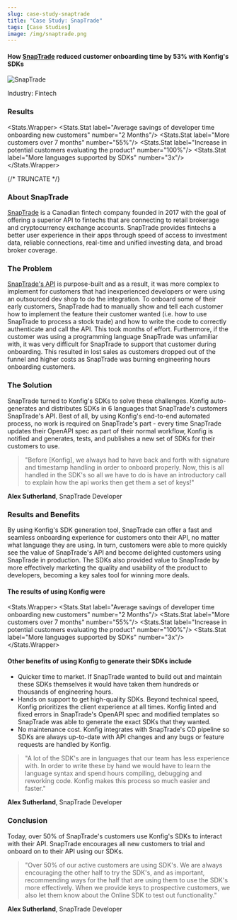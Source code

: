 ```yaml
---
slug: case-study-snaptrade
title: "Case Study: SnapTrade"
tags: [Case Studies]
image: /img/snaptrade.png
---
```


#### How [SnapTrade](https://snaptrade.com/) reduced customer onboarding time by 53% with Konfig's SDKs

![SnapTrade](/img/snaptrade.png)

Industry: Fintech

### Results

<Stats.Wrapper>
  <Stats.Stat label="Average savings of developer time onboarding new customers" number="2 Months"/>
  <Stats.Stat label="More customers over 7 months" number="55%"/>
  <Stats.Stat label="Increase in potential customers evaluating the product" number="100%"/>
  <Stats.Stat label="More languages supported by SDKs" number="3x"/>
</Stats.Wrapper>

{/* TRUNCATE */}

### About SnapTrade

[SnapTrade](https://snaptrade.com/) is a Canadian fintech company founded in 2017 with the goal of
offering a superior API to fintechs that are connecting to retail brokerage and
cryptocurrency exchange accounts. SnapTrade provides fintechs a better user
experience in their apps through speed of access to investment data, reliable
connections, real-time and unified investing data, and broad broker coverage.

### The Problem

[SnapTrade's API](https://docs.snaptrade.com/) is purpose-built and as a result, it was more complex to
implement for  customers that had inexperienced developers or were using an
outsourced dev shop to do the integration. To onboard some of their early
customers, SnapTrade had to manually show and tell each customer how to
implement the feature their customer wanted (i.e. how to use SnapTrade to
process a stock trade) and how to write the code to correctly authenticate and
call the API. This took months of effort. Furthermore, if the customer was using
a programming language SnapTrade was unfamiliar with, it was very difficult for
SnapTrade to support that customer during onboarding. This resulted in lost
sales as customers dropped out of the funnel and higher costs as SnapTrade was
burning engineering hours onboarding customers.

### The Solution

SnapTrade turned to Konfig's SDKs to solve these challenges. Konfig
auto-generates and distributes SDKs in 6 languages that SnapTrade's customers
SnapTrade's API. Best of all, by using Konfig's end-to-end automated process, no
work is required on SnapTrade's part - every time SnapTrade updates their
OpenAPI spec as part of their normal workflow, Konfig is notified and generates,
tests, and publishes a new set of SDKs for their customers to use.

> "Before [Konfig], we always had to have back and forth with signature and
> timestamp handling in order to onboard properly. Now, this is all handled in the
> SDK's so all we have to do is have an introductory call to explain how the api
> works then get them a set of keys!"

**Alex Sutherland**, SnapTrade Developer

### Results and Benefits

By using Konfig's SDK generation tool, SnapTrade can offer a fast and seamless
onboarding experience for customers onto their API, no matter what language they
are using. In turn, customers were able to more quickly see the value of
SnapTrade's API and become delighted customers using SnapTrade in production.
The SDKs also provided value to SnapTrade by more effectively marketing the
quality and usability of the product to developers, becoming a key sales tool
for winning more deals.

#### The results of using Konfig were

<Stats.Wrapper>
  <Stats.Stat label="Average savings of developer time onboarding new customers" number="2 Months"/>
  <Stats.Stat label="More customers over 7 months" number="55%"/>
  <Stats.Stat label="Increase in potential customers evaluating the product" number="100%"/>
  <Stats.Stat label="More languages supported by SDKs" number="3x"/>
</Stats.Wrapper>

#### Other benefits of using Konfig to generate their SDKs include

- Quicker time to market. If SnapTrade wanted to build out and maintain these
SDKs themselves it would have taken them hundreds or thousands of engineering
hours.
- Hands on support to get high-quality SDKs. Beyond technical speed, Konfig
prioritizes the client experience at all times. Konfig linted and fixed errors
in SnapTrade's OpenAPI spec and modified templates so SnapTrade was able to
generate the exact SDKs that they wanted.
- No maintenance cost. Konfig integrates with SnapTrade's CD pipeline so SDKs
are always up-to-date with API changes and any bugs or feature requests are
handled by Konfig.

> "A lot of the SDK's are in languages that our team has less experience with.
> In order to write these by hand we would have to learn the language syntax and
> spend hours compiling, debugging and reworking code. Konfig makes this process
> so much easier and faster."

**Alex Sutherland**, SnapTrade Developer

### Conclusion

Today, over 50% of SnapTrade's customers use Konfig's SDKs to interact with
their API. SnapTrade encourages all new customers to trial and onboard on to
their API using our SDKs.

> "Over 50% of our active customers are using SDK's. We are always encouraging the
> other half to try the SDK's, and  as important, recommending ways for the half
> that are using them  to use the SDK's more effectively. When we provide keys to
> prospective customers, we also let them know about the Online SDK to test out
> functionality."

**Alex Sutherland**, SnapTrade Developer